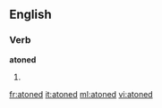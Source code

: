 ==English==

===Verb===
'''atoned'''

# {{past of|[[atone]]}}

[[fr:atoned]]
[[it:atoned]]
[[ml:atoned]]
[[vi:atoned]]